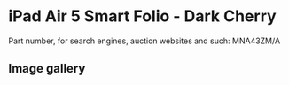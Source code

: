
# iPad Air 5 Smart Folio - Dark Cherry

Part number, for search engines, auction websites and such: MNA43ZM/A

## Image gallery

<div style={{ width: "768px" }}>
  <GalleryComponent
    images={[
      {
        original: "/everysource/MNA43.png",
        thumbnail: "/everypreview/MNA43.png",
      },
      {
        original: "/everysource/MNA43_AV1.png",
        thumbnail: "/everypreview/MNA43_AV1.png",
      },
      {
        original: "/everysource/MNA43_AV2.png",
        thumbnail: "/everypreview/MNA43_AV2.png",
      }
    ]}
  />
</div>